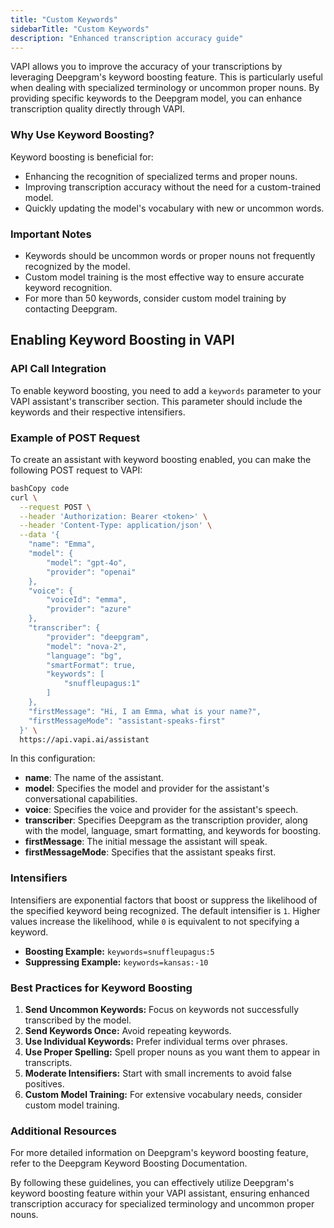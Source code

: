 ```yaml
---
title: "Custom Keywords"
sidebarTitle: "Custom Keywords"
description: "Enhanced transcription accuracy guide"
---
```


VAPI allows you to improve the accuracy of your transcriptions by leveraging Deepgram's keyword boosting feature. This is particularly useful when dealing with specialized terminology or uncommon proper nouns. By providing specific keywords to the Deepgram model, you can enhance transcription quality directly through VAPI.

### Why Use Keyword Boosting?

Keyword boosting is beneficial for:

- Enhancing the recognition of specialized terms and proper nouns.
- Improving transcription accuracy without the need for a custom-trained model.
- Quickly updating the model's vocabulary with new or uncommon words.

### Important Notes

- Keywords should be uncommon words or proper nouns not frequently recognized by the model.
- Custom model training is the most effective way to ensure accurate keyword recognition.
- For more than 50 keywords, consider custom model training by contacting Deepgram.

## Enabling Keyword Boosting in VAPI

### API Call Integration

To enable keyword boosting, you need to add a `keywords` parameter to your VAPI assistant's transcriber section. This parameter should include the keywords and their respective intensifiers.

### Example of POST Request

To create an assistant with keyword boosting enabled, you can make the following POST request to VAPI:

```bash
bashCopy code
curl \
  --request POST \
  --header 'Authorization: Bearer <token>' \
  --header 'Content-Type: application/json' \
  --data '{
    "name": "Emma",
    "model": {
        "model": "gpt-4o",
        "provider": "openai"
    },
    "voice": {
        "voiceId": "emma",
        "provider": "azure"
    },
    "transcriber": {
        "provider": "deepgram",
        "model": "nova-2",
        "language": "bg",
        "smartFormat": true,
        "keywords": [
            "snuffleupagus:1"
        ]
    },
    "firstMessage": "Hi, I am Emma, what is your name?",
    "firstMessageMode": "assistant-speaks-first"
  }' \
  https://api.vapi.ai/assistant

```

In this configuration:

- **name**: The name of the assistant.
- **model**: Specifies the model and provider for the assistant's conversational capabilities.
- **voice**: Specifies the voice and provider for the assistant's speech.
- **transcriber**: Specifies Deepgram as the transcription provider, along with the model, language, smart formatting, and keywords for boosting.
- **firstMessage**: The initial message the assistant will speak.
- **firstMessageMode**: Specifies that the assistant speaks first.

### Intensifiers

Intensifiers are exponential factors that boost or suppress the likelihood of the specified keyword being recognized. The default intensifier is `1`. Higher values increase the likelihood, while `0` is equivalent to not specifying a keyword.

- **Boosting Example:** `keywords=snuffleupagus:5`
- **Suppressing Example:** `keywords=kansas:-10`

### Best Practices for Keyword Boosting

1. **Send Uncommon Keywords:** Focus on keywords not successfully transcribed by the model.
2. **Send Keywords Once:** Avoid repeating keywords.
3. **Use Individual Keywords:** Prefer individual terms over phrases.
4. **Use Proper Spelling:** Spell proper nouns as you want them to appear in transcripts.
5. **Moderate Intensifiers:** Start with small increments to avoid false positives.
6. **Custom Model Training:** For extensive vocabulary needs, consider custom model training.

### Additional Resources

For more detailed information on Deepgram's keyword boosting feature, refer to the Deepgram Keyword Boosting Documentation.

By following these guidelines, you can effectively utilize Deepgram's keyword boosting feature within your VAPI assistant, ensuring enhanced transcription accuracy for specialized terminology and uncommon proper nouns.
